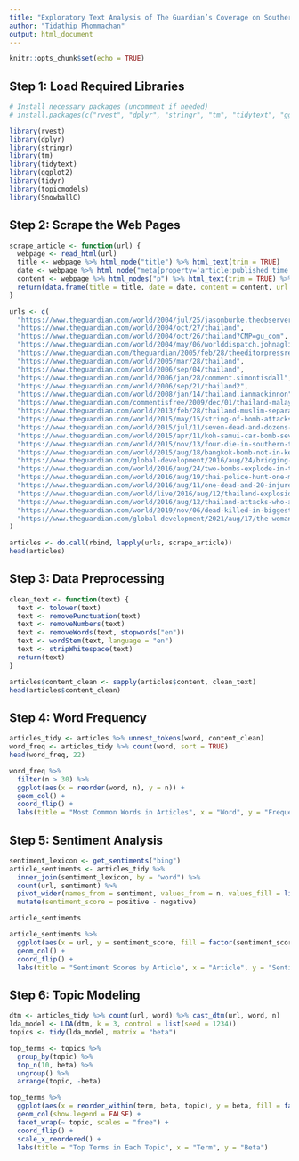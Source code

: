 ```yaml
---
title: "Exploratory Text Analysis of The Guardian’s Coverage on Southern Thailand"
author: "Tidathip Phommachan"
output: html_document
---
```


```r
knitr::opts_chunk$set(echo = TRUE)
```

## Step 1: Load Required Libraries

```r
# Install necessary packages (uncomment if needed)
# install.packages(c("rvest", "dplyr", "stringr", "tm", "tidytext", "ggplot2", "tidyr", "topicmodels", "SnowballC"))

library(rvest)
library(dplyr)
library(stringr)
library(tm)
library(tidytext)
library(ggplot2)
library(tidyr)
library(topicmodels)
library(SnowballC)
```

## Step 2: Scrape the Web Pages

```r
scrape_article <- function(url) {
  webpage <- read_html(url)
  title <- webpage %>% html_node("title") %>% html_text(trim = TRUE)
  date <- webpage %>% html_node("meta[property='article:published_time']") %>% html_attr("content") %>% str_extract("\\d{4}-\\d{2}-\\d{2}")
  content <- webpage %>% html_nodes("p") %>% html_text(trim = TRUE) %>% paste(collapse = " ")
  return(data.frame(title = title, date = date, content = content, url = url, stringsAsFactors = FALSE))
}

urls <- c(
  "https://www.theguardian.com/world/2004/jul/25/jasonburke.theobserver",
  "https://www.theguardian.com/world/2004/oct/27/thailand",
  "https://www.theguardian.com/world/2004/oct/26/thailand?CMP=gu_com",
  "https://www.theguardian.com/world/2004/may/06/worlddispatch.johnaglionby",
  "https://www.theguardian.com/theguardian/2005/feb/28/theeditorpressreview.thailand",
  "https://www.theguardian.com/world/2005/mar/28/thailand",
  "https://www.theguardian.com/world/2006/sep/04/thailand",
  "https://www.theguardian.com/world/2006/jan/28/comment.simontisdall",
  "https://www.theguardian.com/world/2006/sep/21/thailand2",
  "https://www.theguardian.com/world/2008/jan/14/thailand.ianmackinnon",
  "https://www.theguardian.com/commentisfree/2009/dec/01/thailand-malay-muslims",
  "https://www.theguardian.com/world/2013/feb/28/thailand-muslim-separatists-peace-talks",
  "https://www.theguardian.com/world/2015/may/15/string-of-bomb-attacks-in-thailands-restive-south-injure-18-people",
  "https://www.theguardian.com/world/2015/jul/11/seven-dead-and-dozens-injured-in-attacks-in-thailands-south",
  "https://www.theguardian.com/world/2015/apr/11/koh-samui-car-bomb-seven-people-hurt-on-thai-tourist-island",
  "https://www.theguardian.com/world/2015/nov/13/four-die-in-southern-thailand-bombing",
  "https://www.theguardian.com/world/2015/aug/18/bangkok-bomb-not-in-keeping-with-insurgent-attacks-says-army-chief",
  "https://www.theguardian.com/global-development/2016/aug/24/bridging-language-divide-thailand-muslim-patani-malay-schools-ethnic-tension",
  "https://www.theguardian.com/world/2016/aug/24/two-bombs-explode-in-thai-beach-resort-of-pattani",
  "https://www.theguardian.com/world/2016/aug/19/thai-police-hunt-one-man-confusing-inquiry-into-bombings",
  "https://www.theguardian.com/world/2016/aug/11/one-dead-and-20-injured-in-two-bomb-blasts-in-hua-hin-thailand",
  "https://www.theguardian.com/world/live/2016/aug/12/thailand-explosions-resort-towns-phuket-hua-hin?filterKeyEvents=false&page=with:block-57ad4e6fe4b024cdec3d6c41",
  "https://www.theguardian.com/world/2016/aug/12/thailand-attacks-who-are-likely-perpetrators",
  "https://www.theguardian.com/world/2019/nov/06/dead-killed-in-biggest-attack-in-thailands-restive-south-in-years",
  "https://www.theguardian.com/global-development/2021/aug/17/the-woman-on-a-mission-to-expose-torture-in-thailands-troubled-south"
)

articles <- do.call(rbind, lapply(urls, scrape_article))
head(articles)
```

## Step 3: Data Preprocessing

```r
clean_text <- function(text) {
  text <- tolower(text)
  text <- removePunctuation(text)
  text <- removeNumbers(text)
  text <- removeWords(text, stopwords("en"))
  text <- wordStem(text, language = "en")
  text <- stripWhitespace(text)
  return(text)
}

articles$content_clean <- sapply(articles$content, clean_text)
head(articles$content_clean)
```

## Step 4: Word Frequency

```r
articles_tidy <- articles %>% unnest_tokens(word, content_clean)
word_freq <- articles_tidy %>% count(word, sort = TRUE)
head(word_freq, 22)

word_freq %>%
  filter(n > 30) %>%
  ggplot(aes(x = reorder(word, n), y = n)) +
  geom_col() +
  coord_flip() +
  labs(title = "Most Common Words in Articles", x = "Word", y = "Frequency")
```

## Step 5: Sentiment Analysis

```r
sentiment_lexicon <- get_sentiments("bing")
article_sentiments <- articles_tidy %>%
  inner_join(sentiment_lexicon, by = "word") %>%
  count(url, sentiment) %>%
  pivot_wider(names_from = sentiment, values_from = n, values_fill = list(n = 0)) %>%
  mutate(sentiment_score = positive - negative)

article_sentiments

article_sentiments %>%
  ggplot(aes(x = url, y = sentiment_score, fill = factor(sentiment_score > 0))) +
  geom_col() +
  coord_flip() +
  labs(title = "Sentiment Scores by Article", x = "Article", y = "Sentiment Score")
```

## Step 6: Topic Modeling

```r
dtm <- articles_tidy %>% count(url, word) %>% cast_dtm(url, word, n)
lda_model <- LDA(dtm, k = 3, control = list(seed = 1234))
topics <- tidy(lda_model, matrix = "beta")

top_terms <- topics %>%
  group_by(topic) %>%
  top_n(10, beta) %>%
  ungroup() %>%
  arrange(topic, -beta)

top_terms %>%
  ggplot(aes(x = reorder_within(term, beta, topic), y = beta, fill = factor(topic))) +
  geom_col(show.legend = FALSE) +
  facet_wrap(~ topic, scales = "free") +
  coord_flip() +
  scale_x_reordered() +
  labs(title = "Top Terms in Each Topic", x = "Term", y = "Beta")
```
